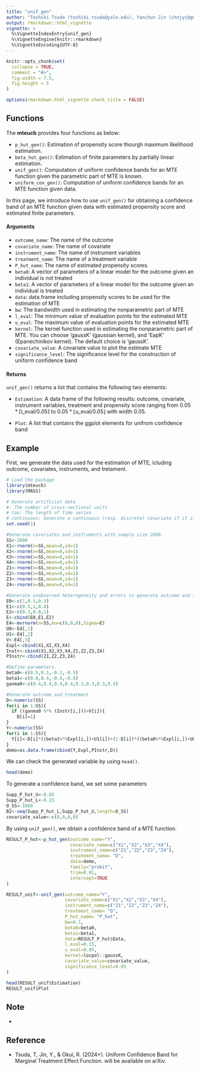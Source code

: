 ```yaml
---
title: "unif_gen"
author: "Toshiki Tsuda (toshiki.tsuda@yale.edu), Yanchun Jin (chnjyc@gmail.com), Ryo Okui (okuiryo@e.u-tokyo.ac.jp)"
output: rmarkdown::html_vignette
vignette: >
  %\VignetteIndexEntry{unif_gen}
  %\VignetteEngine{knitr::rmarkdown}
  %\VignetteEncoding{UTF-8}
---
```


```r
knitr::opts_chunk$set(
  collapse = TRUE,
  comment = "#>",
  fig.width = 7.5, 
  fig.height = 5 
)

options(rmarkdown.html_vignette.check_title = FALSE) 
```

## Functions

The **mteucb** provides four functions as below:

-  `p_hut_gen()`: Estimation of  propensity score thourgh maximum likelihood estimation.
-  `beta_hut_gen()`: Estimation of  finite parameters by partially linear estimation.
-  `unif_gen()`: Computation of uniform confidence bands for an MTE function given the parametric part of MTE is known. 
-  `uniform_con_gen()`: Computation of uniform confidence bands for an MTE function given data.

In this page, we introduce how to use `unif_gen()` for obtaining a confidence band of an MTE function given data with estimated propensity score and estimated finite parameters.

#### Arguments

-  `outcome_name`: The name of the outcome
-  `covariate_name`: The name of covariate
-  `instrument_name`: The name of instrument variables
-  `treatment_name`: The name of a treatment variable
-  `P_hut_name`: The name of estimated propensity scores.
-  `beta0`: A vector of parameters of a linear model for the outcome given an individual is not treated
-  `beta1`: A vector of parameters of a linear model for the outcome given an individual is treated
-  `data`: data.frame including propensity scores to be used for the estimation of MTE
-  `bw`: 	The bandwidth used in estimating the nonparametric part of MTE
-  `l_eval`: 	The minimum value of evaluation points for the estimated MTE
-  `u_eval`: 	The maximum value of evaluation points for the estimated MTE
-  `kernel`: The kernel function used in estimating the nonparametric part of MTE. You can choose 'gaussK' (gaussian kernel), and 'EapK' (Epanechinikov kernel). The default choice is 'gaussK'.
-  `covariate_value`: A covariate value to plot the estimate MTE
-  `significance_level`: The significance level for the construction of uniform confidence band

#### Returns
`unif_gen()` returns a list that contains the following two elements:

- `Estimation`: A data frame of the following results: outcome, covariate, instrument variables, treatment and propensity score ranging from $0.05*\lceil \text{l_eval}/0.05\rceil$ to $0.05*\lfloor \text{u_eval}/0.05\rfloor$ with width $0.05$.

- `Plot`: A list that contains the ggplot elements for unifrom confidence band


## Example

First, we generate the data used for the estimation of MTE, icluding outcome, covariates, instruments, and tretament.

```r
# Load the package
library(mteucb)
library(MASS)

# Generate artificial data
#: The number of cross-sectional units
# tau: The length of time series
# continuous: Generate a continuous (resp. discrete) covariate if it is TRUE (resp. FALSE).
set.seed(1)

#Generate covariates and instruments with sample size 2000.
SS<-2000
X1<-rnorm(n=SS,mean=0,sd=1)
X2<-rnorm(n=SS,mean=0,sd=1)
X3<-rnorm(n=SS,mean=0,sd=1)
X4<-rnorm(n=SS,mean=0,sd=1)
Z1<-rnorm(n=SS,mean=0,sd=1)
Z2<-rnorm(n=SS,mean=0,sd=1)
Z3<-rnorm(n=SS,mean=0,sd=1)
Z4<-rnorm(n=SS,mean=0,sd=1)

#Generate unobserved heterogeneity and errors to generate outcome and treatment
E0<-c(1,0.5,0.3)
E1<-c(0.5,1,0.8)
E2<-c(0.3,0.8,1)
E<-cbind(E0,E1,E2)
E4<-mvrnorm(n=SS,mu=c(0,0,0),Sigma=E)
U0<-E4[,1]
U1<-E4[,2]
V<-E4[,3]
Expl<-cbind(X1,X2,X3,X4)
Instr<-cbind(X1,X2,X3,X4,Z1,Z2,Z3,Z4)
PInstr<-cbind(Z1,Z2,Z3,Z4)

#Define parameters.
beta0<-c(0.5,0.1,-0.1,-0.5)
beta1<-c(0.8,0.4,-0.4,-0.8)
ganma0<-c(0.4,0.4,0.4,0.4,0.3,0.3,0.3,0.3)

#Generate outcome and treatment
D<-numeric(SS)
for(i in 1:SS){
  if ((ganma0 %*% (Instr[i,]))>V[i]){
    D[i]=1}
}
Y<-numeric(SS)
for(i in 1:SS){
  Y[i]<-D[i]*((beta1%*%Expl[i,])+U1[i])+(1-D[i])*((beta0%*%Expl[i,])+U0[i])
}
demo=as.data.frame(cbind(Y,Expl,PInstr,D))
```

We can check the generated variable by using `head()`.

```r
head(demo)
```

To generate a confidence band, we set some parameters

```r
Supp_P_hut_U<-0.85
Supp_P_hut_L<-0.15
O_SS<-1000
B2<-seq(Supp_P_hut_L,Supp_P_hut_U,length=O_SS)
covariate_value<-c(0,0,0,0)
```

By using `unif_gen()`, we obtain a confidence band of a MTE function.
```r
RESULT_P_hut<-p_hut_gen(outcome_name="Y",
                        covariate_name=c("X1","X2","X3","X4"),
                        instrument_name=c("Z1","Z2","Z3","Z4"),
                        treatment_name= "D",
                        data=demo,
                        family="probit",
                        trim=0.01,
                        intercept=TRUE
)

RESULT_unif<-unif_gen(outcome_name="Y",
                      covariate_name=c("X1","X2","X3","X4"),
                      instrument_name=c("Z1","Z2","Z3","Z4"),
                      treatment_name= "D",
                      P_hut_name= "P_hut",
                      bw=0.1,
                      beta0=beta0,
                      beta1=beta1,
                      data=RESULT_P_hut$Data,
                      l_eval=0.15,
                      u_eval=0.85,
                      kernel=locpol::gaussK,
                      covariate_value=covariate_value,
                      significance_level=0.05
)

head(RESULT_unif$Estimation)
RESULT_unif$Plot

```

## Note

-


## Reference

-  Tsuda, T, Jin, Y., & Okui, R. (2024+).
Uniform Confidence Band for Marginal Treatment Effect Function.
will be available on arXiv.

